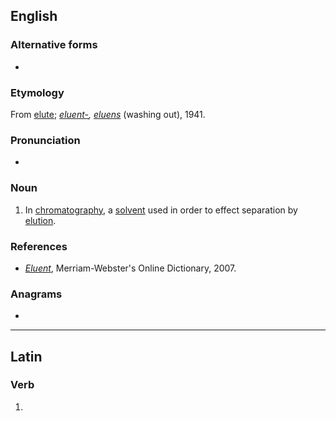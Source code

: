 {{also|éluent}}
==English==

===Alternative forms===
* {{l|en|eluant}}

===Etymology===
{{wikipedia}}
{{root|en|ine-pro|*lewh₃-}}
From [[elute]]; {{etyl|la|en}} ''[[eluent-]], [[eluens]]'' (washing out), 1941.

===Pronunciation===
* {{IPA|en|/ˈɛl.jʊ.ənt/}}

===Noun===
{{en-noun}}

# {{lb|en|analytical chemistry}} In [[chromatography]], a [[solvent]] used in order to effect separation by [[elution]].

===References===
* ''[http://www.m-w.com/cgi-bin/dictionary?book=Dictionary&va=eluent Eluent]'', Merriam-Webster's Online Dictionary, 2007.

===Anagrams===
* {{anagrams|en|a=eelntu|enlute}}

----

==Latin==

===Verb===
{{la-verb-form|ēluent}}

# {{inflection of|la|ēluō||3|p|futr|actv|indc}}